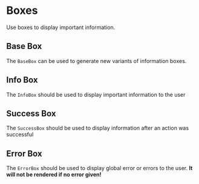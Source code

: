 

<Meta title="Display Components/Boxes/Boxes" />

# Boxes
Use boxes to display important information.

## Base Box
The `BaseBox` can be used to generate new variants of information boxes.
<Story of={BaseBoxStories.Default} />

## Info Box
The `InfoBox` should be used to display important information to the user
<Story of={InfoBoxStories.Default} />

## Success Box
The `SuccessBox` should be used to display information after an action was successful
<Story of={SuccessBoxStories.Default} />

## Error Box
The `ErrorBox` should be used to display global error or errors to the user.
<strong>It will not be rendered if no error given!</strong>
<div style={{ display: 'flex', flexDirection: 'column', gap: '1rem' }}>
  <Story of={ErrorBoxStories.SingleError} />
  <Story of={ErrorBoxStories.MultipleErrors} />
</div>
